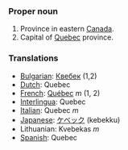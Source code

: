 ===Proper noun===
#Province in eastern [[Canada]].
#Capital of [[Quebec]] province.

=== Translations ===
*[[Bulgarian]]: [[Квебек]] (1,2)
*[[Dutch]]: Quebec
*[[French]]: [[Québec]] ''m'' (1, 2)
*[[Interlingua]]: Quebec
*[[Italian]]: Quebec ''m''
*[[Japanese]]: [[ケベック]] (kebekku)
*Lithuanian: Kvebekas ''m''
*[[Spanish]]: Quebec